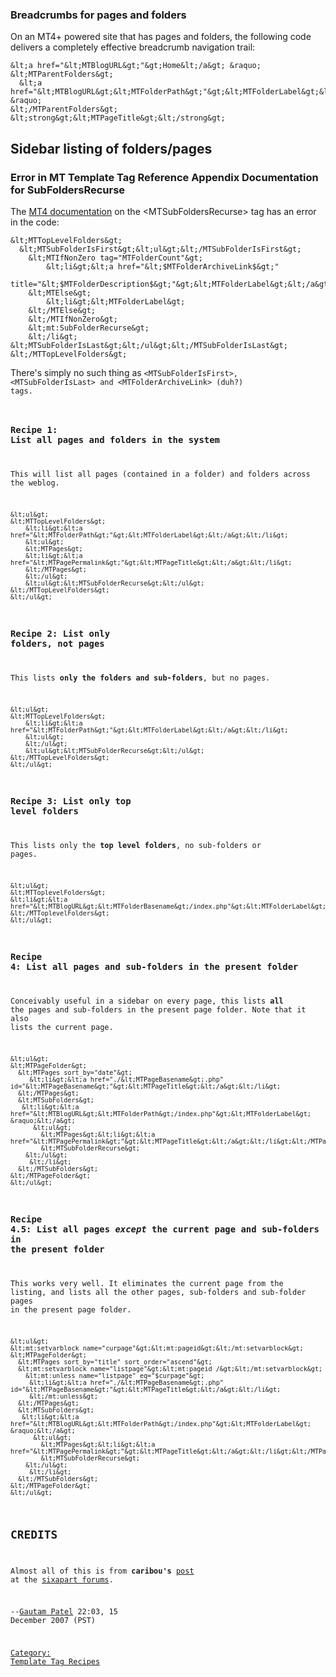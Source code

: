 === Breadcrumbs for pages and folders ===

On an MT4+ powered site that has pages and folders, the following code delivers a completely effective breadcrumb navigation trail:

<pre>&lt;a href="&lt;MTBlogURL&gt;"&gt;Home&lt;/a&gt; &raquo;
&lt;MTParentFolders&gt; 
  &lt;a href="&lt;MTBlogURL&gt;&lt;MTFolderPath&gt;"&gt;&lt;MTFolderLabel&gt;&lt;/a&gt; &raquo;
&lt;/MTParentFolders&gt;
&lt;strong&gt;&lt;MTPageTitle&gt;&lt;/strong&gt;</pre>


== Sidebar listing of folders/pages ==

=== Error in MT Template Tag Reference Appendix Documentation for SubFoldersRecurse ===

The [http://www.movabletype.org/documentation/appendices/tags/subfolderrecurse.html MT4 documentation] on the &lt;MTSubFoldersRecurse&gt; tag has an error in the code:

<pre>&lt;MTTopLevelFolders&gt;
  &lt;MTSubFolderIsFirst&gt;&lt;ul&gt;&lt;/MTSubFolderIsFirst&gt;
    &lt;MTIfNonZero tag="MTFolderCount"&gt;
        &lt;li&gt;&lt;a href="&lt;$MTFolderArchiveLink$&gt;"
        title="&lt;$MTFolderDescription$&gt;"&gt;&lt;MTFolderLabel&gt;&lt;/a&gt;
    &lt;MTElse&gt;
        &lt;li&gt;&lt;MTFolderLabel&gt;
    &lt;/MTElse&gt;
    &lt;/MTIfNonZero&gt;
    &lt;mt:SubFolderRecurse&gt;
    &lt;/li&gt;
&lt;MTSubFolderIsLast&gt;&lt;/ul&gt;&lt;/MTSubFolderIsLast&gt;
&lt;/MTTopLevelFolders&gt;</pre>

There's simply no such thing as <code>&lt;MTSubFolderIsFirst&gt;, &lt;MTSubFolderIsLast&gt; and &lt;MTFolderArchiveLink&gt; (duh?) tags. 

=== Recipe 1: List all pages and folders in the system ===

This will list all pages (contained in a folder) and folders across the weblog.

<pre>&lt;ul&gt;
&lt;MTTopLevelFolders&gt;
    &lt;li&gt;&lt;a href="&lt;MTFolderPath&gt;"&gt;&lt;MTFolderLabel&gt;&lt;/a&gt;&lt;/li&gt;
    &lt;ul&gt;
    &lt;MTPages&gt;
    &lt;li&gt;&lt;a href="&lt;MTPagePermalink&gt;"&gt;&lt;MTPageTitle&gt;&lt;/a&gt;&lt;/li&gt;
    &lt;/MTPages&gt;
    &lt;/ul&gt;
    &lt;ul&gt;&lt;MTSubFolderRecurse&gt;&lt;/ul&gt;
&lt;/MTTopLevelFolders&gt;
&lt;/ul&gt;</pre>

=== Recipe 2: List only folders, not pages ===

This lists <b>only the folders and sub-folders</b>, but no pages.

<pre>
&lt;ul&gt;
&lt;MTTopLevelFolders&gt;
    &lt;li&gt;&lt;a href="&lt;MTFolderPath&gt;"&gt;&lt;MTFolderLabel&gt;&lt;/a&gt;&lt;/li&gt;
    &lt;ul&gt;
    &lt;/ul&gt;
    &lt;ul&gt;&lt;MTSubFolderRecurse&gt;&lt;/ul&gt;
&lt;/MTTopLevelFolders&gt;
&lt;/ul&gt;
</pre>

=== Recipe 3: List only top level folders ===

This lists only the <b>top level folders</b>, no sub-folders or pages.

<pre>
&lt;ul&gt;
&lt;MTToplevelFolders&gt;
&lt;li&gt;&lt;a href="&lt;MTBlogURL&gt;&lt;MTFolderBasename&gt;/index.php"&gt;&lt;MTFolderLabel&gt;&lt;/a&gt;&lt;/li&gt;
&lt;/MTToplevelFolders&gt;
&lt;/ul&gt;
</pre>

=== Recipe 4: List all pages and sub-folders in the present folder ===

Conceivably useful in a sidebar on every page, this lists <b>all</b> the pages and sub-folders in the present page folder. Note that it also lists the current page.

<pre>
&lt;ul&gt;
&lt;MTPageFolder&gt;
  &lt;MTPages sort_by="date"&gt;
     &lt;li&gt;&lt;a href="./&lt;MTPageBasename&gt;.php" id="&lt;MTPageBasename&gt;"&gt;&lt;MTPageTitle&gt;&lt;/a&gt;&lt;/li&gt;
  &lt;/MTPages&gt;
  &lt;MTSubFolders&gt;
   &lt;li&gt;&lt;a href="&lt;MTBlogURL&gt;&lt;MTFolderPath&gt;/index.php"&gt;&lt;MTFolderLabel&gt;  &raquo;&lt;/a&gt;
      &lt;ul&gt;
        &lt;MTPages&gt;&lt;li&gt;&lt;a href="&lt;MTPagePermalink&gt;"&gt;&lt;MTPageTitle&gt;&lt;/a&gt;&lt;/li&gt;&lt;/MTPages&gt;
        &lt;MTSubFolderRecurse&gt; 
    &lt;/ul&gt;
     &lt;/li&gt;
  &lt;/MTSubFolders&gt;
&lt;/MTPageFolder&gt;
&lt;/ul&gt;
</pre>

=== Recipe 4.5: List all pages <i>except</i> the current page and sub-folders in the present folder ===

This works very well. It eliminates the current page from the listing, and lists all the other pages, sub-folders and sub-folder pages in the present page folder.

<pre>
&lt;ul&gt;
&lt;mt:setvarblock name="curpage"&gt;&lt;mt:pageid&gt;&lt;/mt:setvarblock&gt;
&lt;MTPageFolder&gt;
  &lt;MTPages sort_by="title" sort_order="ascend"&gt;
  &lt;mt:setvarblock name="listpage"&gt;&lt;mt:pageid /&gt;&lt;/mt:setvarblock&gt;
  	&lt;mt:unless name="listpage" eq="$curpage"&gt;
     &lt;li&gt;&lt;a href="./&lt;MTPageBasename&gt;.php" id="&lt;MTPageBasename&gt;"&gt;&lt;MTPageTitle&gt;&lt;/a&gt;&lt;/li&gt;
     &lt;/mt:unless&gt;
  &lt;/MTPages&gt;
  &lt;MTSubFolders&gt;
   &lt;li&gt;&lt;a href="&lt;MTBlogURL&gt;&lt;MTFolderPath&gt;/index.php"&gt;&lt;MTFolderLabel&gt;  &raquo;&lt;/a&gt;
      &lt;ul&gt;
        &lt;MTPages&gt;&lt;li&gt;&lt;a href="&lt;MTPagePermalink&gt;"&gt;&lt;MTPageTitle&gt;&lt;/a&gt;&lt;/li&gt;&lt;/MTPages&gt;
        &lt;MTSubFolderRecurse&gt; 
    &lt;/ul&gt;
     &lt;/li&gt;
  &lt;/MTSubFolders&gt;
&lt;/MTPageFolder&gt;
&lt;/ul&gt;
</pre>

== CREDITS ==

Almost all of this is from <b>caribou's</b> [http://forums.sixapart.com/index.php?showtopic=64145&hl=folders post] at the [http://forums.sixapart.com/ sixapart forums].

--[[User:Gspatel|Gautam Patel]] 22:03, 15 December 2007 (PST)

[[Category: Template Tag Recipes]]